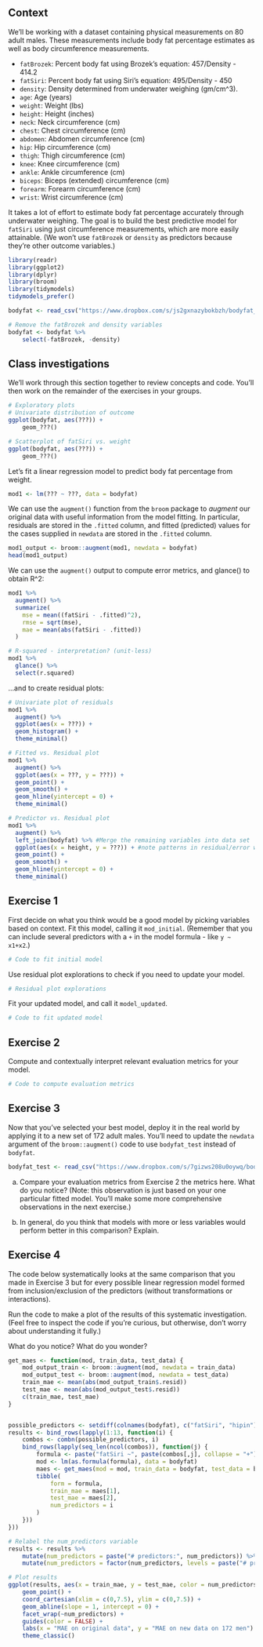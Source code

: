 ## Context

We'll be working with a dataset containing physical measurements on 80 adult males. These measurements include body fat percentage estimates as well as body circumference measurements.

- `fatBrozek`: Percent body fat using Brozek's equation: 457/Density - 414.2
- `fatSiri`: Percent body fat using Siri's equation: 495/Density - 450
- `density`: Density determined from underwater weighing (gm/cm^3).
- `age`: Age (years)
- `weight`: Weight (lbs)
- `height`: Height (inches)
- `neck`: Neck circumference (cm)
- `chest`: Chest circumference (cm)
- `abdomen`: Abdomen circumference (cm)
- `hip`: Hip circumference (cm)
- `thigh`: Thigh circumference (cm)
- `knee`: Knee circumference (cm)
- `ankle`: Ankle circumference (cm)
- `biceps`: Biceps (extended) circumference (cm)
- `forearm`: Forearm circumference (cm)
- `wrist`: Wrist circumference (cm)

It takes a lot of effort to estimate body fat percentage accurately through underwater weighing. The goal is to build the best predictive model for `fatSiri` using just circumference measurements, which are more easily attainable. (We won't use `fatBrozek` or `density` as predictors because they're other outcome variables.)

```r
library(readr)
library(ggplot2)
library(dplyr)
library(broom)
library(tidymodels)
tidymodels_prefer()

bodyfat <- read_csv("https://www.dropbox.com/s/js2gxnazybokbzh/bodyfat_train.csv?dl=1")

# Remove the fatBrozek and density variables
bodyfat <- bodyfat %>%
    select(-fatBrozek, -density)
```

## Class investigations

We'll work through this section together to review concepts and code. You'll then work on the remainder of the exercises in your groups.

```r
# Exploratory plots
# Univariate distribution of outcome
ggplot(bodyfat, aes(???)) +
    geom_???()

# Scatterplot of fatSiri vs. weight
ggplot(bodyfat, aes(???)) +
    geom_???()
```

Let's fit a linear regression model to predict body fat percentage from weight.

```r
mod1 <- lm(??? ~ ???, data = bodyfat)
```

We can use the `augment()` function from the `broom` package to *augment* our original data with useful information from the model fitting. In particular, residuals are stored in the `.fitted` column, and fitted (predicted) values for the cases supplied in `newdata` are stored in the `.fitted` column.

```r
mod1_output <- broom::augment(mod1, newdata = bodyfat)
head(mod1_output)
```

We can use the `augment()` output to compute error metrics, and glance() to obtain R^2:

```r
mod1 %>%
  augment() %>%
  summarize(
    mse = mean((fatSiri - .fitted)^2),
    rmse = sqrt(mse),
    mae = mean(abs(fatSiri - .fitted))
  )

# R-squared - interpretation? (unit-less)
mod1 %>%
  glance() %>%
  select(r.squared)
```

...and to create residual plots:

```r
# Univariate plot of residuals
mod1 %>%
  augment() %>%
  ggplot(aes(x = ???)) +
  geom_histogram() +
  theme_minimal()

# Fitted vs. Residual plot
mod1 %>%
  augment() %>%
  ggplot(aes(x = ???, y = ???)) +
  geom_point() +
  geom_smooth() +
  geom_hline(yintercept = 0) +
  theme_minimal()

# Predictor vs. Residual plot
mod1 %>% 
  augment() %>%
  left_join(bodyfat) %>% #Merge the remaining variables into data set
  ggplot(aes(x = height, y = ???)) + #note patterns in residual/error with height
  geom_point() +
  geom_smooth() +
  geom_hline(yintercept = 0) +
  theme_minimal()  
```


## Exercise 1

First decide on what you think would be a good model by picking variables based on context. Fit this model, calling it `mod_initial`. (Remember that you can include several predictors with a `+` in the model formula - like `y ~ x1+x2`.)

```r
# Code to fit initial model
```

Use residual plot explorations to check if you need to update your model.

```r
# Residual plot explorations
```

Fit your updated model, and call it `model_updated`.

```r
# Code to fit updated model
```





## Exercise 2

Compute and contextually interpret relevant evaluation metrics for your model.

```r
# Code to compute evaluation metrics
```





## Exercise 3

Now that you've selected your best model, deploy it in the real world by applying it to a new set of 172 adult males. You'll need to update the `newdata` argument of the `broom::augment()` code to use `bodyfat_test` instead of `bodyfat`.

```r
bodyfat_test <- read_csv("https://www.dropbox.com/s/7gizws208u0oywq/bodyfat_test.csv?dl=1")
```

a. Compare your evaluation metrics from Exercise 2 the metrics here. What do you notice? (Note: this observation is just based on your one particular fitted model. You'll make some more comprehensive observations in the next exercise.)

b. In general, do you think that models with more or less variables would perform better in this comparison? Explain.





## Exercise 4

The code below systematically looks at the same comparison that you made in Exercise 3 but for every possible linear regression model formed from inclusion/exclusion of the predictors (without transformations or interactions).

Run the code to make a plot of the results of this systematic investigation. (Feel free to inspect the code if you're curious, but otherwise, don't worry about understanding it fully.)

What do you notice? What do you wonder?

```r
get_maes <- function(mod, train_data, test_data) {
    mod_output_train <- broom::augment(mod, newdata = train_data)
    mod_output_test <- broom::augment(mod, newdata = test_data)
    train_mae <- mean(abs(mod_output_train$.resid))
    test_mae <- mean(abs(mod_output_test$.resid))
    c(train_mae, test_mae)
}


possible_predictors <- setdiff(colnames(bodyfat), c("fatSiri", "hipin"))
results <- bind_rows(lapply(1:13, function(i) {
    combos <- combn(possible_predictors, i)
    bind_rows(lapply(seq_len(ncol(combos)), function(j) {
        formula <- paste("fatSiri ~", paste(combos[,j], collapse = "+"))
        mod <- lm(as.formula(formula), data = bodyfat)
        maes <- get_maes(mod = mod, train_data = bodyfat, test_data = bodyfat_test)
        tibble(
            form = formula,
            train_mae = maes[1],
            test_mae = maes[2],
            num_predictors = i
        )
    }))
}))

# Relabel the num_predictors variable
results <- results %>%
    mutate(num_predictors = paste("# predictors:", num_predictors)) %>%
    mutate(num_predictors = factor(num_predictors, levels = paste("# predictors:", 1:13)))

# Plot results
ggplot(results, aes(x = train_mae, y = test_mae, color = num_predictors)) + 
    geom_point() + 
    coord_cartesian(xlim = c(0,7.5), ylim = c(0,7.5)) + 
    geom_abline(slope = 1, intercept = 0) + 
    facet_wrap(~num_predictors) +
    guides(color = FALSE) +
    labs(x = "MAE on original data", y = "MAE on new data on 172 men") +
    theme_classic()
```
